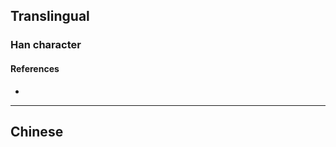 {{character info}}
==Translingual==

===Han character===
{{Han char|rn=86|rad=火|as=07|sn=11|four=|canj=FWD,XFWD|ids=⿰火困}}

====References====
* {{Han ref|kx=0673.111|hdz=32204.091|uh=7111|ud=28945}}

----

==Chinese==
{{zh-see|煙|o|smoke; mist; vapour}}